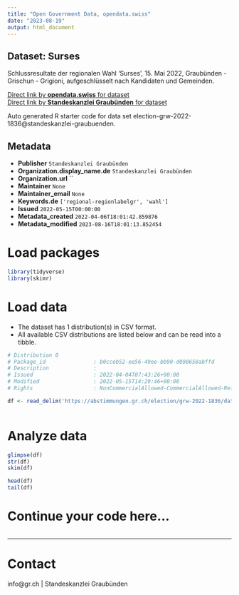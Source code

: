 ```yaml
---
title: "Open Government Data, opendata.swiss"
date: "2023-08-19"
output: html_document
---
```


## Dataset: Surses

Schlussresultate der regionalen Wahl 'Surses', 15. Mai 2022, Graubünden - Grischun - Grigioni, aufgeschlüsselt nach Kandidaten und Gemeinden.

[Direct link by **opendata.swiss** for dataset](https://opendata.swiss/de/dataset/surses)<br>
[Direct link by **Standeskanzlei Graubünden** for dataset](https://abstimmungen.gr.ch/election/grw-2022-1836/data)

Auto generated R starter code for data set election-grw-2022-1836@standeskanzlei-graubuenden.

## Metadata

- **Publisher** `Standeskanzlei Graubünden`
- **Organization.display_name.de** `Standeskanzlei Graubünden`
- **Organization.url** ``
- **Maintainer** `None`
- **Maintainer_email** `None`
- **Keywords.de** `['regional-regionlabelgr', 'wahl']`
- **Issued** `2022-05-15T00:00:00`
- **Metadata_created** `2022-04-06T18:01:42.859876`
- **Metadata_modified** `2023-08-16T18:01:13.852454`


# Load packages

```r

library(tidyverse)
library(skimr)

```

# Load data

-   The dataset has 1 distribution(s) in CSV format.
-   All available CSV distributions are listed below and can be read into a tibble.

```r

# Distribution 0
# Package_id               : b0cceb52-ee56-49ee-bb90-d098658abffd
# Description              : 
# Issued                   : 2022-04-04T07:43:26+00:00
# Modified                 : 2022-05-15T14:29:46+00:00
# Rights                   : NonCommercialAllowed-CommercialAllowed-ReferenceRequired

df <- read_delim('https://abstimmungen.gr.ch/election/grw-2022-1836/data-csv')



```

# Analyze data

```r

glimpse(df)
str(df)
skim(df)

head(df)
tail(df)

```

# Continue your code here...

```r

```

------------------------------------------------------------------------

# Contact

info@gr.ch | Standeskanzlei Graubünden
